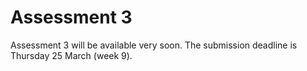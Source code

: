 # Assessment 3 {.unnumbered #A3}

<!--
::: {.mysummary}
This assessment counts as 4% of your final module grade. You should attempt both questions. You must show your working, and there are marks for the quality of your mathematical writing.

The deadline for submission is **Thursday 11 February at 2pm**. Submission will be to Gradescope via Minerva, from Monday 8 February. It would be helpful to start your solution to Question 2 on a new page. If you hand-write your solutions and scan them using your phone, please convert to PDF using a scanning app (I like Microsoft Office Lens or Adobe Scan) rather than submit images.

Late submissions up to Wednesday 17 February at 2pm will still be marked, but	the total mark will be reduced by 10% per day or part-day for which the work is late. Submissions are not permitted after Wednesday 17 February.

Your solutions to this assessment should be your own work. Copying, collaboration or plagiarism are not permitted. Asking others to do your work, including via the internet, is not permitted. Transgressions are considered to be a very serious matter, and will be dealt with according to the University's disciplinary procedures.
:::
-->

::: {.mysummary}
Assessment 3 will be available very soon. The submission deadline is Thursday 25 March (week 9).
:::


